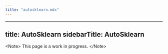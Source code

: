 ```yaml
---
title: "autosklearn.mdx"
---
```


---
title: AutoSklearn
sidebarTitle: AutoSklearn
---

&lt;Note&gt;
This page is a work in progress.
&lt;/Note&gt;
